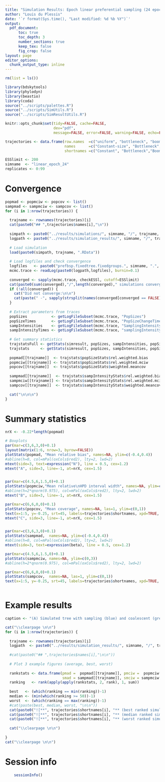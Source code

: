 ```yaml
---
title: "Simulation Results: Epoch linear preferential sampling (24 epochs - 2 months/epoch)"
author: "Louis du Plessis"
date: '`r format(Sys.time(), "Last modified: %d %b %Y")`'
output:
  pdf_document:
      toc: true
      toc_depth: 3
      number_sections: true
      keep_tex: false
      fig_crop: false
layout: page
editor_options: 
  chunk_output_type: inline
---
```


  
  
```r

rm(list = ls()) 

library(bdskytools)
library(phylodyn)
library(beastio)
library(coda)
source("../scripts/palettes.R")
source("../scripts/SimUtils.R")
source("../scripts/SimResultUtils.R")

knitr::opts_chunk$set(tidy=FALSE, cache=FALSE,
                      dev="pdf",
                      message=FALSE, error=FALSE, warning=FALSE, echo=FALSE)

trajectories <- data.frame(row.names  =c("uniform", "bottleneck", "boombust","cyclic","logistic" ),
                           names      =c("Constant-size", "Bottleneck","Boom-bust", "Cyclical boom-bust","Logistic growth and decline"),
                           shortnames =c("Constant", "Bottleneck","Boom-bust", "Cyclical","Logistic" ))

ESSlimit <- 200
simname  <- "linear_epoch_24"
replicates <- 0:99


```

\clearpage

# Convergence

```r

popmad <- popmciw <- popcov <- list()   
sampmad <- sampmciw <- sampcov <- list()  
for (i in 1:nrow(trajectories)) {  
  
  trajname <- rownames(trajectories)[i]
  cat(paste0("## ",trajectories$names[i],"\n"))   
  
  simpath <- paste0("../results/simulations/", simname, "/", trajname, "/") 
  logpath <- paste0("../results/simulation_results/", simname, "/", trajname, "/")  
  
  # Load simulation        
  load(paste0(simpath, trajname, ".RData")) 
        
  # Load logfiles and check convergence
  logfiles   <- paste0("prefbsp.fixedtree.fixedgroups.", simname, ".", trajname, ".T", replicates, ".log")
  mcmc.trace <- readLog(paste0(logpath,logfiles), burnin=0.1)
     
  converged <- sapply(mcmc.trace, checkESSl, cutoff=ESSlimit)
  cat(paste0(sum(converged),"/",length(converged)," simulations converged with ESS of all parameters > ", ESSlimit, ".\n\n"))
  if (!all(converged)) {
    cat("Did not converge:\n\n")       
    cat(paste(" -", sapply(strsplit(names(converged[converged == FALSE]), "/"), function(x) x[length(x)]), "\n"))
  }
    
  # Extract parameters from traces
  popSizes           <- getLogFileSubset(mcmc.trace, "PopSizes")   
  popSizeTimes       <- getLogFileSubset(mcmc.trace, "PopSizeChangeTimes")[1, ]
  sampIntensities    <- getLogFileSubset(mcmc.trace, "SamplingIntensity")
  sampIntensityTimes <- getLogFileSubset(mcmc.trace, "samplingIntensityChangeTimes")[1, ]
     
  # Get summary statistics
  trajstatsFull <- getStats(simresult, popSizes, sampIntensities, popSizeTimes, sampIntensityTimes, outputpath=logpath, cutPopSizes=FALSE)
  trajstats     <- getStats(simresult, popSizes, sampIntensities, popSizeTimes, sampIntensityTimes, outputpath=logpath, cutPopSizes=TRUE, plotResults=FALSE)
  
  popmad[[trajname]]  <- trajstats$popSizeStats$rel.weighted.bias
  popmciw[[trajname]] <- trajstats$popSizeStats$rel.weighted.mciw
  popcov[[trajname]]  <- trajstats$popSizeStats$weighted.meancov  
     
  sampmad[[trajname]]  <- trajstats$sampIntensityStats$rel.weighted.bias
  sampmciw[[trajname]] <- trajstats$sampIntensityStats$rel.weighted.mciw
  sampcov[[trajname]]  <- trajstats$sampIntensityStats$weighted.meancov 
  
  cat("\n\n\n")
}  


```


# Summary statistics

```r

nrX <- -0.22*length(popmad)

# Boxplots    
par(mar=c(3,6,3,0)+0.1) 
layout(matrix(1:6, nrow=3, byrow=FALSE))
plotStats(popmad, "Mean relative bias", names=NA, ylim=c(-0.4,0.4))
#abline(h=0, col=mPal(oxCols$red2), lty=2, lwd=2)
mtext(side=3, text=expression("N"), line = 0.5, cex=1.2)
mtext("A", side=3, line=-1, at=nrX, cex=1.5)


par(mar=c(4.5,6,1.5,0)+0.1) 
plotStats(popmciw,"Mean relative\nHPD interval width", names=NA, ylim=c(0,3))
#abline(h=2*qnorm(0.975), col=mPal(oxCols$red2), lty=2, lwd=2)
mtext("B", side=3, line=-1, at=nrX, cex=1.5)

par(mar=c(6,6,0,0)+0.1) 
plotStats(popcov, "Mean coverage", names=NA, las=1, ylim=c(0,1)) 
text(x=1:5, y=-0.25, srt=45, labels=trajectories$shortnames, xpd=TRUE, cex=1.2)
mtext("C", side=3, line=-1, at=nrX, cex=1.5)


par(mar=c(3,6,3,0)+0.1) 
plotStats(sampmad,  names=NA, ylim=c(-0.4,0.4))
#abline(h=0, col=mPal(oxCols$red2), lty=2, lwd=2)
mtext(side=3, text=expression(beta), line = 0.5, cex=1.2)

par(mar=c(4.5,6,1.5,0)+0.1) 
plotStats(sampmciw, names=NA, ylim=c(0,3))
#abline(h=2*qnorm(0.975), col=mPal(oxCols$red2), lty=2, lwd=2)

par(mar=c(6,6,0,0)+0.1) 
plotStats(sampcov,  names=NA, las=1, ylim=c(0,1))
text(x=1:5, y=-0.25, srt=45, labels=trajectories$shortnames, xpd=TRUE, cex=1.2)



```

\clearpage

# Example results

```r

caption <- "(A) Simulated tree with sampling (blue) and coalescent (grey) events. (B) Median (solid black line) and HPD intervals (shaded areas) for the N-estimates between the most recent and most ancient samples. The dashed green line shows the true N-trajectory used to simulate the tree and the red line the harmonic mean of the true N during each segment.	(C) Median (solid black line) and HPD intervals (shaded areas) for the sampling intensity (beta) estimates for each epoch. The red line shows the true beta used to simulate the tree."

cat("\\clearpage \n\n")
for (i in 1:nrow(trajectories)) {  
  
  trajname <- rownames(trajectories)[i]
  logpath  <- paste0("../results/simulation_results/", simname, "/", trajname, "/")
  
  #cat(paste0("## ",trajectories$names[i],"\n\n"))     
  
  # Plot 3 example figures (average, best, worst)
  
  rankstats <- data.frame(pmad =  popmad[[trajname]], pmciw =  popmciw[[trajname]], pcov = (1- popcov[[trajname]]),
                          smad = sampmad[[trajname]], smciw = sampmciw[[trajname]], scov = (1-sampcov[[trajname]]))
  ranking   <- rank(apply(apply(rankstats, 2, rank), 1, sum))
  
  best   <- (which(ranking == min(ranking))-1)
  median <- (min(which(ranking >= 50))-1)
  worst  <- (which(ranking == max(ranking))-1)
  #cat(paste(best, median, worst, "\n\n"))
  cat(paste0("![**", trajectories$shortnames[i], "** (best ranked simulation): ",caption,"](",   logpath, "figures-short-log/prefbsp.fixedtree.fixedgroups.", simname, ".", trajname,".T", best, ".pdf)\n\n"))
  cat(paste0("![**", trajectories$shortnames[i], "** (median ranked simulation): ",caption,"](", logpath, "figures-short-log/prefbsp.fixedtree.fixedgroups.", simname, ".", trajname,".T", median, ".pdf)\n\n"))
  cat(paste0("![**", trajectories$shortnames[i], "** (worst ranked simulation): ",caption,"](",  logpath, "figures-short-log/prefbsp.fixedtree.fixedgroups.", simname, ".", trajname,".T", worst, ".pdf)\n\n"))
  
  cat("\\clearpage \n\n")
  
}
cat("\\clearpage \n\n")

```


# Session info

```r
    sessionInfo()
```